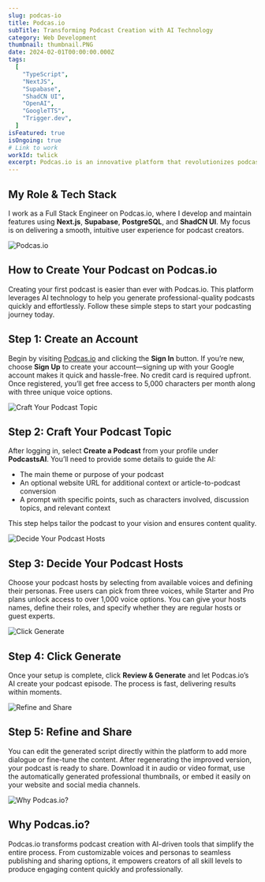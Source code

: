 ```yaml
---
slug: podcas-io
title: Podcas.io
subTitle: Transforming Podcast Creation with AI Technology
category: Web Development
thumbnail: thumbnail.PNG
date: 2024-02-01T00:00:00.000Z
tags:
  [
    "TypeScript",
    "NextJS",
    "Supabase",
    "ShadCN UI",
    "OpenAI",
    "GoogleTTS",
    "Trigger.dev",
  ]
isFeatured: true
isOngoing: true
# Link to work
workId: twlick
excerpt: Podcas.io is an innovative platform that revolutionizes podcast creation using AI technology. It streamlines the production process, allowing users to create engaging episodes with ease. Key features include customizable characters, a vast library of lifelike voices, intuitive script editing, seamless publishing, and the ability to export both video and audio content.
---
```


## My Role & Tech Stack

I work as a Full Stack Engineer on Podcas.io, where I develop and maintain features using **Next.js**, **Supabase**, **PostgreSQL**, and **ShadCN UI**. My focus is on delivering a smooth, intuitive user experience for podcast creators.

![Podcas.io](hero.png)

## How to Create Your Podcast on Podcas.io

Creating your first podcast is easier than ever with Podcas.io. This platform leverages AI technology to help you generate professional-quality podcasts quickly and effortlessly. Follow these simple steps to start your podcasting journey today.

## Step 1: Create an Account

Begin by visiting [Podcas.io](https://podcas.io/) and clicking the **Sign In** button. If you’re new, choose **Sign Up** to create your account—signing up with your Google account makes it quick and hassle-free. No credit card is required upfront. Once registered, you’ll get free access to 5,000 characters per month along with three unique voice options.

![Craft Your Podcast Topic](stepone.PNG)

## Step 2: Craft Your Podcast Topic

After logging in, select **Create a Podcast** from your profile under **PodcastsAI**. You’ll need to provide some details to guide the AI:

- The main theme or purpose of your podcast
- An optional website URL for additional context or article-to-podcast conversion
- A prompt with specific points, such as characters involved, discussion topics, and relevant context

This step helps tailor the podcast to your vision and ensures content quality.

![Decide Your Podcast Hosts](steptwo.PNG)

## Step 3: Decide Your Podcast Hosts

Choose your podcast hosts by selecting from available voices and defining their personas. Free users can pick from three voices, while Starter and Pro plans unlock access to over 1,000 voice options. You can give your hosts names, define their roles, and specify whether they are regular hosts or guest experts.

![Click Generate](stepthree.PNG)

## Step 4: Click Generate

Once your setup is complete, click **Review & Generate** and let Podcas.io’s AI create your podcast episode. The process is fast, delivering results within moments.

![Refine and Share](stepfour.PNG)

## Step 5: Refine and Share

You can edit the generated script directly within the platform to add more dialogue or fine-tune the content. After regenerating the improved version, your podcast is ready to share. Download it in audio or video format, use the automatically generated professional thumbnails, or embed it easily on your website and social media channels.

![Why Podcas.io?](thumbnail.PNG)

## Why Podcas.io?

Podcas.io transforms podcast creation with AI-driven tools that simplify the entire process. From customizable voices and personas to seamless publishing and sharing options, it empowers creators of all skill levels to produce engaging content quickly and professionally.
